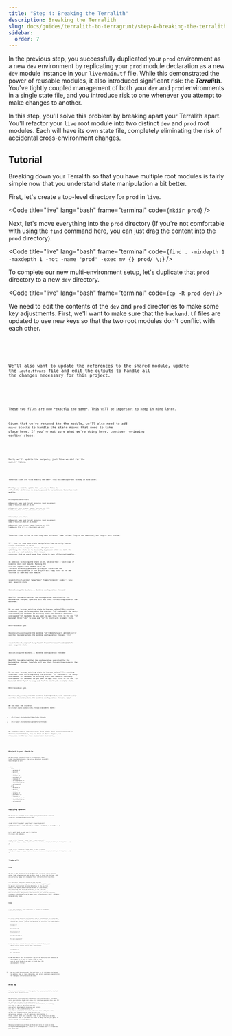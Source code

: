 ```yaml
---
title: "Step 4: Breaking the Terralith"
description: Breaking the Terralith
slug: docs/guides/terralith-to-terragrunt/step-4-breaking-the-terralith
sidebar:
  order: 7
---
```



In the previous step, you successfully duplicated your `prod` environment as a new `dev` environment by replicating your `prod` module declaration as a new `dev` module instance in your `live/main.tf` file. While this demonstrated the power of reusable modules, it also introduced significant risk: the ***Terralith***. You've tightly coupled management of both your `dev` and `prod` environments in a single state file, and you introduce risk to one whenever you attempt to make changes to another.

In this step, you'll solve this problem by breaking apart your Terralith apart. You'll refactor your `live` root module into two distinct `dev` and `prod` root modules. Each will have its own state file, completely eliminating the risk of accidental cross-environment changes.

## Tutorial

Breaking down your Terralith so that you have multiple root modules is fairly simple now that you understand state manipulation a bit better.

First, let's create a top-level directory for `prod` in `live`.

<Code title="live" lang="bash" frame="terminal" code={`mkdir prod`} />

Next, let's move everything into the `prod` directory (If you're not comfortable with using the `find` command here, you can just drag the content into the `prod` directory).

<Code title="live" lang="bash" frame="terminal" code={`find . -mindepth 1 -maxdepth 1 -not -name 'prod' -exec mv {} prod/ \;`} />

To complete our new multi-environment setup, let's duplicate that `prod` directory to a new `dev` directory.

<Code title="live" lang="bash" frame="terminal" code={`cp -R prod dev`} />

We need to edit the contents of the `dev` and `prod` directories to make some key adjustments. First, we'll want to make sure that the `backend.tf` files are updated to use new keys so that the two root modules don't conflict with each other.


<Code title="live/dev/backend.tf" lang="hcl" code={devBackendTf} />


<Code title="live/prod/backend.tf" lang="hcl" code={prodBackendTf} />

We'll also want to update the references to the shared module, update the `.auto.tfvars` file and edit the outputs to handle all the changes necessary for this project.


<Code title="live/dev/main.tf" lang="hcl" code={devMainTf} />


<Code title="live/prod/main.tf" lang="hcl" code={prodMainTf} />

<Aside type="note">
These two files are now *exactly the same*. This will be important to keep in mind later.
</Aside>

Given that we've renamed the the module, we'll also need to add `moved` blocks to handle the state moves that need to take place here. If you're not sure what we're doing here, consider reviewing earlier steps.


<Code title="live/dev/moved.tf" lang="hcl" code={devMovedTf} />


<Code title="live/prod/moved.tf" lang="hcl" code={prodMovedTf} />

Next, we'll update the outputs, just like we did for the `main.tf` files.


<Code title="live/dev/outputs.tf" lang="hcl" code={devOutputsTf} />


<Code title="live/prod/outputs.tf" lang="hcl" code={prodOutputsTf} />

<Aside type="note">
These two files are *also exactly the same*. This will be important to keep in mind later.
</Aside>

Finally, we need to update the `.auto.tfvars` files to reflect the difference in inputs passed to variables in these two root modules.

```hcl
# live/prod/.auto.tfvars

# Required: Name used for all resources (must be unique)
name = "best-cat-2025-07-31-01"

# Required: Path to your Lambda function zip file
lambda_zip_file = "../../dist/best-cat.zip"
```

```hcl
# live/dev/.auto.tfvars

# Required: Name used for all resources (must be unique)
name = "best-cat-2025-07-31-01-dev"

# Required: Path to your Lambda function zip file
lambda_zip_file = "../../dist/best-cat.zip"
```
<Aside type="note">
These two files differ in that they have different `name` values. They're not identical, but they're very similar.
</Aside>

It's time for some more state manipulation! We currently have a single state file in S3 at `s3://[your-state-bucket]/tofu.tfstate`. Our plan for splitting the state is to basically duplicate state for both the `dev` and `prod` root modules, then remove resources that we don't need from state in each of the root modules.

In addition to having the state in S3, we also have a local copy of state in each root module. Running the `tofu init -migrate-state` command with the `.terraform` directory populated by copy of state from the previous configuration of the project will copy state to the new location in each new root module.

<Code title="live/dev" lang="bash" frame="terminal" code={`$ tofu init -migrate-state

Initializing the backend...
Backend configuration changed!

OpenTofu has detected that the configuration specified for the backend
has changed. OpenTofu will now check for existing state in the backends.

Do you want to copy existing state to the new backend?
  Pre-existing state was found while migrating the previous "s3" backend to the
  newly configured "s3" backend. No existing state was found in the newly
  configured "s3" backend. Do you want to copy this state to the new "s3"
  backend? Enter "yes" to copy and "no" to start with an empty state.

  Enter a value: yes

Successfully configured the backend "s3"! OpenTofu will automatically
use this backend unless the backend configuration changes.
`} />

<Code title="live/prod" lang="bash" frame="terminal" code={`$ tofu init -migrate-state

Initializing the backend...
Backend configuration changed!

OpenTofu has detected that the configuration specified for the backend
has changed. OpenTofu will now check for existing state in the backends.

Do you want to copy existing state to the new backend?
  Pre-existing state was found while migrating the previous "s3" backend to the
  newly configured "s3" backend. No existing state was found in the newly
  configured "s3" backend. Do you want to copy this state to the new "s3"
  backend? Enter "yes" to copy and "no" to start with an empty state.

  Enter a value: yes

Successfully configured the backend "s3"! OpenTofu will automatically
use this backend unless the backend configuration changes.
`} />

We now have the state in `s3://[your-state-bucket]/tofu.tfstate` copied to both:

- `s3://[your-state-bucket]/dev/tofu.tfstate`
- `s3://[your-state-bucket]/prod/tofu.tfstate`

We need to remove the resources from state that aren't relevant in the new root modules, now so that we don't deploy `prod` resources in the `dev` root module and vice versa.


<Code title="live/dev/removed.tf" lang="hcl" code={devRemovedTf} />


<Code title="live/prod/removed.tf" lang="hcl" code={prodRemovedTf} />

## Project Layout Check-in

At this stage, we should have a `live` directory that looks like the following (the `catalog` directory shouldn't have changed at all):

<FileTree>
- live
  - dev
    - backend.tf
    - main.tf
    - moved.tf
    - outputs.tf
    - providers.tf
    - removed.tf
    - vars-optional.tf
    - vars-required.tf
    - versions.tf
  - prod
    - backend.tf
    - main.tf
    - moved.tf
    - outputs.tf
    - providers.tf
    - removed.tf
    - vars-optional.tf
    - vars-required.tf
    - versions.tf
</FileTree>

## Applying Updates

We should now see that we're simply going to forget the removed resources instead of destroying them.

<Code title="live/dev" lang="bash" frame="terminal" code={`$ tofu plan
...
Plan: 0 to add, 1 to change, 0 to destroy, 11 to forget.
...
`} />

Let's apply both `dev` and `prod` to finalize the moves and removals.

<Code title="live/dev" lang="bash" frame="terminal" code={`$ tofu apply
...
Apply complete! Resources: 0 added, 1 changed, 0 destroyed, 11 forgotten.
...
`} />

<Code title="live/prod" lang="bash" frame="terminal" code={`$ tofu apply
...
Apply complete! Resources: 0 added, 1 changed, 0 destroyed, 11 forgotten.
...
`} />

## Trade-offs

### Pros

We did it! We successfully broke apart our Terralith using OpenTofu alone. Some organizations get to this stage in their IaC journey, and are perfectly happy with managing their infrastructure like this.

You can limit the blast radius of your `dev` and `prod` environments this way, and it's fairly straightforward to adjust your current working directory to the `dev` root module when making modifications to the `dev` environment, and adjusting your working directory to the `prod` root module when making modifications to the  `prod` environment. This is actually the pattern that Gruntwork was initially helping customers achieve early on to make their infrastructure safer, and more manageable by teams.

### Cons

There are, however, some downsides to how we're managing infrastructure here.

1. There's some annoying boilerplate that's inconvenient to create and maintain. The following files are identical in each environment, but need to be present just to get OpenTofu to provision the same module:
    1. `main.tf`
    2. `outputs.tf`
    3. `providers.tf`
    4. `vars-optional.tf`
    5. `vars-required.tf`
2. We also have *almost* the same file in each of these, and their values aren't really that interesting.
    1. `backend.tf`
    2. `.auto.tfvars`
3. We also don't have a convenient way to run multiple root modules at once. What if we want to update both `dev` *and* `prod` at once? What if we want to break down the environments further?
- As you might have guessed, the next step is to introduce Terragrunt to address some of these downsides, and unlock even more capabilities for managing infrastructure at scale.

## Wrap Up

This is a pivotal moment in this guide. You have successfully started to break down the Terralith!

By migrating your state and refactoring your configuration, you have split your single, high-risk state file into two separate ones: one for `dev` and one for `prod`. The primary benefit is safety. You've drastically reduced the blast radius, as running `tofu apply` in the `dev` directory can now *only* affect development resources and running `tofu apply` in the `prod` directory can *only* affect production resources. However, this safety has come at the cost of duplication. Your `dev` and `prod` directories contain a lot of identical, boilerplate `.tf` files, and it isn't very scalable. What if you have twice as many environments? What if you have ten times as many? How are you going to handle making all those updates?

Helping customers solve these problems and more at scale is what Terragrunt was designed for, which we'll introduce next to streamline your workflow.
